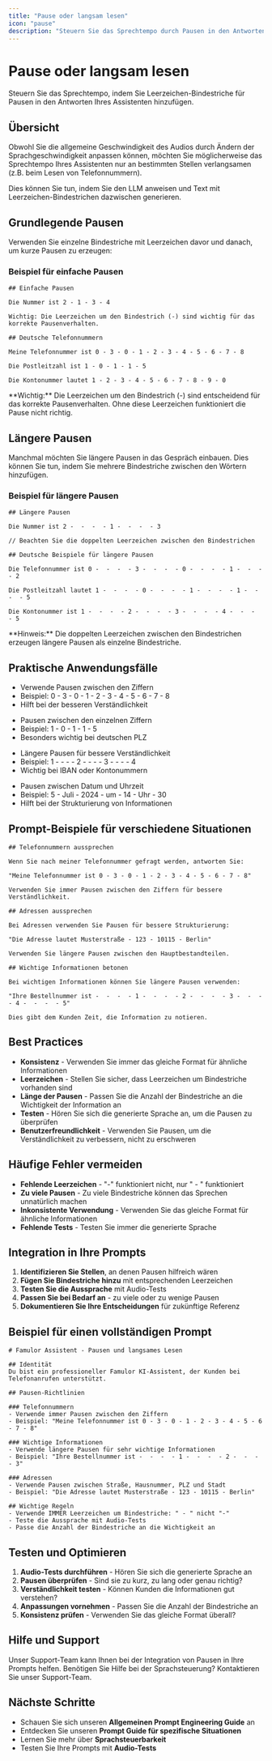 ```yaml
---
title: "Pause oder langsam lesen"
icon: "pause"
description: "Steuern Sie das Sprechtempo durch Pausen in den Antworten Ihres Assistenten"
---
```


# Pause oder langsam lesen

<Note>
  Steuern Sie das Sprechtempo, indem Sie Leerzeichen-Bindestriche für Pausen in den Antworten Ihres Assistenten hinzufügen.
</Note>

## Übersicht

<Card title="Warum Pausen verwenden?" icon="volume-2" color="blue">
  <p>Obwohl Sie die allgemeine Geschwindigkeit des Audios durch Ändern der Sprachgeschwindigkeit anpassen können, möchten Sie möglicherweise das Sprechtempo Ihres Assistenten nur an bestimmten Stellen verlangsamen (z.B. beim Lesen von Telefonnummern).</p>
  <p>Dies können Sie tun, indem Sie den LLM anweisen und Text mit Leerzeichen-Bindestrichen dazwischen generieren.</p>
</Card>

## Grundlegende Pausen

<Card title="Einfache Pausen hinzufügen" icon="gauge-circle-minus" color="green">
  <p>Verwenden Sie einzelne Bindestriche mit Leerzeichen davor und danach, um kurze Pausen zu erzeugen:</p>
</Card>

### Beispiel für einfache Pausen

<CodeGroup>

```
## Einfache Pausen

Die Nummer ist 2 - 1 - 3 - 4

Wichtig: Die Leerzeichen um den Bindestrich (-) sind wichtig für das korrekte Pausenverhalten.
```


```
## Deutsche Telefonnummern

Meine Telefonnummer ist 0 - 3 - 0 - 1 - 2 - 3 - 4 - 5 - 6 - 7 - 8

Die Postleitzahl ist 1 - 0 - 1 - 1 - 5

Die Kontonummer lautet 1 - 2 - 3 - 4 - 5 - 6 - 7 - 8 - 9 - 0
```

</CodeGroup>

<Warning>
  **Wichtig:** Die Leerzeichen um den Bindestrich (-) sind entscheidend für das korrekte Pausenverhalten. Ohne diese Leerzeichen funktioniert die Pause nicht richtig.
</Warning>

## Längere Pausen

<Card title="Längere Pausen erzeugen" icon="pause" color="orange">
  <p>Manchmal möchten Sie längere Pausen in das Gespräch einbauen. Dies können Sie tun, indem Sie mehrere Bindestriche zwischen den Wörtern hinzufügen.</p>
</Card>

### Beispiel für längere Pausen

<CodeGroup>

```
## Längere Pausen

Die Nummer ist 2 -  -  -  - 1 -  -  -  - 3

// Beachten Sie die doppelten Leerzeichen zwischen den Bindestrichen
```


```
## Deutsche Beispiele für längere Pausen

Die Telefonnummer ist 0 -  -  -  - 3 -  -  -  - 0 -  -  -  - 1 -  -  -  - 2

Die Postleitzahl lautet 1 -  -  -  - 0 -  -  -  - 1 -  -  -  - 1 -  -  -  - 5

Die Kontonummer ist 1 -  -  -  - 2 -  -  -  - 3 -  -  -  - 4 -  -  -  - 5
```

</CodeGroup>

<Note>
  **Hinweis:** Die doppelten Leerzeichen zwischen den Bindestrichen erzeugen längere Pausen als einzelne Bindestriche.
</Note>

## Praktische Anwendungsfälle

<CardGroup cols={2}>
  <Card title="Telefonnummern" icon="phone" color="blue">
    <ul>
      <li>Verwende Pausen zwischen den Ziffern</li>
      <li>Beispiel: 0 - 3 - 0 - 1 - 2 - 3 - 4 - 5 - 6 - 7 - 8</li>
      <li>Hilft bei der besseren Verständlichkeit</li>
    </ul>
  </Card>
  <Card title="Postleitzahlen" icon="map-pin" color="green">
    <ul>
      <li>Pausen zwischen den einzelnen Ziffern</li>
      <li>Beispiel: 1 - 0 - 1 - 1 - 5</li>
      <li>Besonders wichtig bei deutschen PLZ</li>
    </ul>
  </Card>
</CardGroup>

<CardGroup cols={2}>
  <Card title="Kontonummern" icon="credit-card" color="purple">
    <ul>
      <li>Längere Pausen für bessere Verständlichkeit</li>
      <li>Beispiel: 1 -  -  -  - 2 -  -  -  - 3 -  -  -  - 4</li>
      <li>Wichtig bei IBAN oder Kontonummern</li>
    </ul>
  </Card>
  <Card title="Daten und Zeiten" icon="calendar" color="orange">
    <ul>
      <li>Pausen zwischen Datum und Uhrzeit</li>
      <li>Beispiel: 5 - Juli - 2024 - um - 14 - Uhr - 30</li>
      <li>Hilft bei der Strukturierung von Informationen</li>
    </ul>
  </Card>
</CardGroup>

## Prompt-Beispiele für verschiedene Situationen

<CodeGroup>

```
## Telefonnummern aussprechen

Wenn Sie nach meiner Telefonnummer gefragt werden, antworten Sie:

"Meine Telefonnummer ist 0 - 3 - 0 - 1 - 2 - 3 - 4 - 5 - 6 - 7 - 8"

Verwenden Sie immer Pausen zwischen den Ziffern für bessere Verständlichkeit.
```


```
## Adressen aussprechen

Bei Adressen verwenden Sie Pausen für bessere Strukturierung:

"Die Adresse lautet Musterstraße - 123 - 10115 - Berlin"

Verwenden Sie längere Pausen zwischen den Hauptbestandteilen.
```


```
## Wichtige Informationen betonen

Bei wichtigen Informationen können Sie längere Pausen verwenden:

"Ihre Bestellnummer ist -  -  -  - 1 -  -  -  - 2 -  -  -  - 3 -  -  -  - 4 -  -  -  - 5"

Dies gibt dem Kunden Zeit, die Information zu notieren.
```

</CodeGroup>

## Best Practices

<Card title="Empfohlene Vorgehensweise" icon="florin-sign" color="green">
  <ul>
  <li><strong>Konsistenz</strong> - Verwenden Sie immer das gleiche Format für ähnliche Informationen</li>
  <li><strong>Leerzeichen</strong> - Stellen Sie sicher, dass Leerzeichen um Bindestriche vorhanden sind</li>
  <li><strong>Länge der Pausen</strong> - Passen Sie die Anzahl der Bindestriche an die Wichtigkeit der Information an</li>
  <li><strong>Testen</strong> - Hören Sie sich die generierte Sprache an, um die Pausen zu überprüfen</li>
  <li><strong>Benutzerfreundlichkeit</strong> - Verwenden Sie Pausen, um die Verständlichkeit zu verbessern, nicht zu erschweren</li>

  </ul>
</Card>

## Häufige Fehler vermeiden

<Card title="Was Sie vermeiden sollten" icon="user-helmet-safety" color="red">
  <ul>
  <li><strong>Fehlende Leerzeichen</strong> - "-" funktioniert nicht, nur " - " funktioniert</li>
  <li><strong>Zu viele Pausen</strong> - Zu viele Bindestriche können das Sprechen unnatürlich machen</li>
  <li><strong>Inkonsistente Verwendung</strong> - Verwenden Sie das gleiche Format für ähnliche Informationen</li>
  <li><strong>Fehlende Tests</strong> - Testen Sie immer die generierte Sprache</li>

  </ul>
</Card>

## Integration in Ihre Prompts

<Card title="Wie Sie Pausen in Ihre Prompts integrieren" icon="circle-pause" color="blue">
  <ol>
  <li><strong>Identifizieren Sie Stellen</strong>, an denen Pausen hilfreich wären</li>
  <li><strong>Fügen Sie Bindestriche hinzu</strong> mit entsprechenden Leerzeichen</li>
  <li><strong>Testen Sie die Aussprache</strong> mit Audio-Tests</li>
  <li><strong>Passen Sie bei Bedarf an</strong> - zu viele oder zu wenige Pausen</li>
  <li><strong>Dokumentieren Sie Ihre Entscheidungen</strong> für zukünftige Referenz</li>

  </ol>
</Card>

## Beispiel für einen vollständigen Prompt

<CodeGroup>

```
# Famulor Assistent - Pausen und langsames Lesen

## Identität
Du bist ein professioneller Famulor KI-Assistent, der Kunden bei Telefonanrufen unterstützt.

## Pausen-Richtlinien

### Telefonnummern
- Verwende immer Pausen zwischen den Ziffern
- Beispiel: "Meine Telefonnummer ist 0 - 3 - 0 - 1 - 2 - 3 - 4 - 5 - 6 - 7 - 8"

### Wichtige Informationen
- Verwende längere Pausen für sehr wichtige Informationen
- Beispiel: "Ihre Bestellnummer ist -  -  -  - 1 -  -  -  - 2 -  -  -  - 3"

### Adressen
- Verwende Pausen zwischen Straße, Hausnummer, PLZ und Stadt
- Beispiel: "Die Adresse lautet Musterstraße - 123 - 10115 - Berlin"

## Wichtige Regeln
- Verwende IMMER Leerzeichen um Bindestriche: " - " nicht "-"
- Teste die Aussprache mit Audio-Tests
- Passe die Anzahl der Bindestriche an die Wichtigkeit an
```

</CodeGroup>

## Testen und Optimieren

<Card title="Testen Sie Ihre Pausen" icon="play" color="purple">
  <ol>
  <li><strong>Audio-Tests durchführen</strong> - Hören Sie sich die generierte Sprache an</li>
  <li><strong>Pausen überprüfen</strong> - Sind sie zu kurz, zu lang oder genau richtig?</li>
  <li><strong>Verständlichkeit testen</strong> - Können Kunden die Informationen gut verstehen?</li>
  <li><strong>Anpassungen vornehmen</strong> - Passen Sie die Anzahl der Bindestriche an</li>
  <li><strong>Konsistenz prüfen</strong> - Verwenden Sie das gleiche Format überall?</li>

  </ol>
</Card>

## Hilfe und Support

<Tip>
  Unser Support-Team kann Ihnen bei der Integration von Pausen in Ihre Prompts helfen.
</Tip>

<Card title="Support kontaktieren" icon="headphones" color="blue" href="https://famulor.de/support">
  Benötigen Sie Hilfe bei der Sprachsteuerung? Kontaktieren Sie unser Support-Team.
</Card>

## Nächste Schritte

<Card title="Weiterführende Ressourcen" icon="arrow-right" color="green">
  <ul>
  <li>Schauen Sie sich unseren <strong>Allgemeinen Prompt Engineering Guide</strong> an</li>
  <li>Entdecken Sie unseren <strong>Prompt Guide für spezifische Situationen</strong></li>
  <li>Lernen Sie mehr über <strong>Sprachsteuerbarkeit</strong></li>
  <li>Testen Sie Ihre Prompts mit <strong>Audio-Tests</strong></li>

  </ul>
</Card>